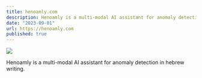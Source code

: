 ```yaml
---
title: henoamly.com
description: Henoamly is a multi-modal AI assistant for anomaly detection in hebrew writing.
date: "2023-09-01"
url: https://henoamly.com
published: true
---
```



[![](https://unkey.dev/images/landing/app.png)](https://unkey.dev)

Henoamly is a multi-modal AI assistant for anomaly detection in hebrew writing.
